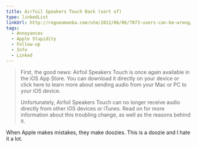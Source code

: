 ```yaml
---
title: Airfoil Speakers Touch Back (sort of)
type: linkedList
linkUrl: http://rogueamoeba.com/utm/2012/06/06/7073-users-can-be-wrong/
tags:
  - Annoyances
  - Apple Stupidity
  - Follow-up
  - Info
  - Linked
---
```


> First, the good news: Airfoil Speakers Touch is once again available in the iOS App Store. You can download it directly on your device or click here to learn more about sending audio from your Mac or PC to your iOS device.
> 
> Unfortunately, Airfoil Speakers Touch can no longer receive audio directly from other iOS devices or iTunes. Read on for more information about this troubling change, as well as the reasons behind it.

When Apple makes mistakes, they make doozies. This is a doozie and I hate it a lot.

